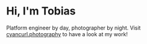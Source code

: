 # Hi, I'm Tobias

Platform engineer by day, photographer by night. Visit <a href="https://cyancurl.photography" target="_blank">cyancurl.photography</a> to have a look at my work!
